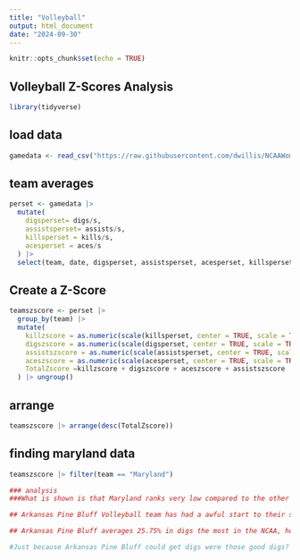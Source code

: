 ```yaml
---
title: "Volleyball"
output: html_document
date: "2024-09-30"
---
```


```r
knitr::opts_chunk$set(echo = TRUE)
```

## Volleyball Z-Scores Analysis

```r
library(tidyverse)
```

## load data 
```r
gamedata <- read_csv("https://raw.githubusercontent.com/dwillis/NCAAWomensVolleyballData/main/data/ncaa_womens_volleyball_matchstats_2024.csv")
```

## team averages 
```r
perset <- gamedata |> 
  mutate(
    digsperset= digs/s,
    assistsperset= assists/s,
    killsperset = kills/s,
    acesperset = aces/s
  ) |>
  select(team, date, digsperset, assistsperset, acesperset, killsperset)
```

## Create a Z-Score 
```r
teamszscore <- perset |>
  group_by(team) |> 
  mutate(
    killzscore = as.numeric(scale(killsperset, center = TRUE, scale = TRUE)),
    digszscore = as.numeric(scale(digsperset, center = TRUE, scale = TRUE)),
    assistszscore = as.numeric(scale(assistsperset, center = TRUE, scale = TRUE)), 
    aceszscore = as.numeric(scale(acesperset, center = TRUE, scale = TRUE)),
    TotalZscore =killzscore + digszscore + aceszscore + assistszscore
  ) |> ungroup() 

```

## arrange 
```r
teamszscore |> arrange(desc(TotalZscore))

```

## finding maryland data 
```r
teamszscore |> filter(team == "Maryland")
```

```r
### analysis 
###What is shown is that Maryland ranks very low compared to the other teams Z-Score analysis. From these games the top Z-score is 8, the Z-Score of Maryland best game was 3.7, according to these metrics. This shows, that the team needs some more in all these areas. Another team that looks like Maryland is Northern Arizona, Although they did have a good game that had a Z-score of 5, there other games reflect Maryland's as well. A story that could be here is the exploration of a team winning performance for example when Maryland does well in digs, assists, kills and aces does that account to winning? 

```

```r
## Arkansas Pine Bluff Volleyball team has had a awful start to their season with a record of 2-14, however they're still at the top of averages for the most in digs this season.

## Arkansas Pine Bluff averages 25.75% in digs the most in the NCAA, however this stat doesn't necessarily determine if the team is good. Pine Bluff stats shows that they're primarily always on defense, a good factor to why there dig average is so high. In volleyball digs are important but to what degree? Arkansas Pine Bluff shows that one can get digs a lot because they are forced too, not just because it's apart of the game. When a team is constantly hammered by the team's offense, that can force the other team to have more digs. 

#Just because Arkansas Pine Bluff could get digs were those good digs? and did this help them win? Looking at their offensive stats, their kill percentage is only 14.75%, which isn't high for a game that goes to 25. Arkansas Pine Bluff may be good in defense, but their offense is lacking and their record is a reflection of this. 
```

